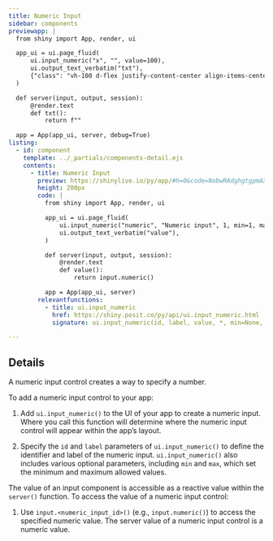 ```yaml
---
title: Numeric Input
sidebar: components
previewapp: |
  from shiny import App, render, ui

  app_ui = ui.page_fluid(
      ui.input_numeric("x", "", value=100),
      ui.output_text_verbatim("txt"),
      {"class": "vh-100 d-flex justify-content-center align-items-center px-4"}
  )

  def server(input, output, session):
      @render.text
      def txt():
          return f""

  app = App(app_ui, server, debug=True)
listing:
  - id: component
    template: ../_partials/components-detail.ejs
    contents:
      - title: Numeric Input
        preview: https://shinylive.io/py/app/#h=0&code=NobwRAdghgtgpmAXGKAHVA6VBPMAaMAYwHsIAXOcpMAMwCdiYACAZwAsBLCbJjmVYnTJMAgujxM6lACZw6EgK4cAOtHQB9JUwC8TJVigBzOOpoAbJdIAUqpnb0cMXVArLqIC+HQ6EbkT3I+yvhMwcESAIwSMFzaUUwwUAAecQAMAJQYUNLS6oRmUCwsfqhkALQArAlJZVCuxEwUSeWElBR0wel4tvb6xK4ubk1uAG5yAEZQZHx+I1AWcJ3dEPZMIMH5hSzBiKFgI2xlEampTABWCizTNNhlJORtd21yTPMchhBlHBQwLE8PdCYqBqFWCAF9VJlsrlNkU-DBbnUyA1hv92p1VLIaKw5GM6FZnK4JP0yIMJCw4EUOKR0ogenYAAJSCCyOgYYb0phYphzBZWWmc1ZSMgKOgrQlkDAeLw+fmqNCoHSidBWBWaDjk3FydJgMEAXSAA
        height: 200px
        code: |
          from shiny import App, render, ui

          app_ui = ui.page_fluid(
              ui.input_numeric("numeric", "Numeric input", 1, min=1, max=10), #<<
              ui.output_text_verbatim("value"),
          )

          def server(input, output, session):
              @render.text
              def value():
                  return input.numeric()

          app = App(app_ui, server)
        relevantfunctions:
          - title: ui.input_numeric
            href: https://shiny.posit.co/py/api/ui.input_numeric.html
            signature: ui.input_numeric(id, label, value, *, min=None, max=None, step=None, width=None)

---
```


:::{#component}
:::

## Details

A numeric input control creates a way to specify a number.

To add a numeric input control to your app:

  1. Add `ui.input_numeric()` to the UI of your app to create a numeric input. Where you call this function will determine where the numeric input control will appear within the app's layout. 

  2. Specify the `id` and `label` parameters of `ui.input_numeric()` to define the identifier and label of the numeric input. `ui.input_numeric()` also includes various optional parameters, including `min` and `max`, which set the minimum and maximum allowed values.

The value of an input component is accessible as a reactive value within the `server()` function. To access the value of a numeric input control:

  1. Use `input.<numeric_input_id>()` (e.g., `input.numeric()`) to access the specified numeric value. The server value of a numeric input control is a numeric value. 


